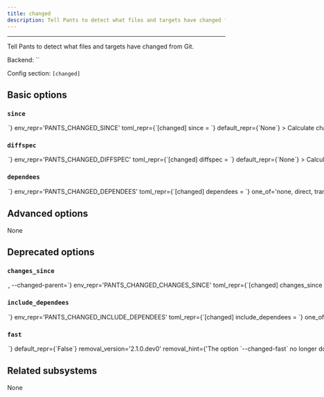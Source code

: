 ```yaml
---
title: changed
description: Tell Pants to detect what files and targets have changed from Git.
---
```



---

Tell Pants to detect what files and targets have changed from Git.

Backend: <span className="color--primary">``</span>

Config section: <span className="color--primary">`[changed]`</span>

<span className={styles.options}>

## Basic options

### `since`

<Option
  cli_repr={`--changed-since=<str>`}
  env_repr='PANTS_CHANGED_SINCE'
  toml_repr={`[changed]
since = <str>`}
  default_repr={`None`}
>

Calculate changes since this Git spec (commit range/SHA/ref).

</Option>

### `diffspec`

<Option
  cli_repr={`--changed-diffspec=<str>`}
  env_repr='PANTS_CHANGED_DIFFSPEC'
  toml_repr={`[changed]
diffspec = <str>`}
  default_repr={`None`}
>

Calculate changes contained within a given Git spec (commit range/SHA/ref).

</Option>

### `dependees`

<Option
  cli_repr={`--changed-dependees=<DependeesOption>`}
  env_repr='PANTS_CHANGED_DEPENDEES'
  toml_repr={`[changed]
dependees = <DependeesOption>`}
  one_of='none, direct, transitive'
  default_repr={`none`}
>

Include direct or transitive dependees of changed targets.

</Option>

## Advanced options

None

## Deprecated options

### `changes_since`

<Option
  cli_repr={`--changed-changes-since=<str>, --changed-parent=<str>`}
  env_repr='PANTS_CHANGED_CHANGES_SINCE'
  toml_repr={`[changed]
changes_since = <str>`}
  default_repr={`None`}
  removal_version='2.1.0.dev0'
  removal_hint={'Use `--changed-since` instead of `--changed-parent` or `--changed-changes-since`.'}
>

Calculate changes since this tree-ish/scm ref.

</Option>

### `include_dependees`

<Option
  cli_repr={`--changed-include-dependees=<DependeesOption>`}
  env_repr='PANTS_CHANGED_INCLUDE_DEPENDEES'
  toml_repr={`[changed]
include_dependees = <DependeesOption>`}
  one_of='none, direct, transitive'
  default_repr={`none`}
  removal_version='2.1.0.dev0'
  removal_hint={'Use `--changed-dependees` instead of `--changed-include-dependees`.'}
>

Include direct or transitive dependees of changed targets.

</Option>

### `fast`

<Option
  cli_repr={`--[no-]changed-fast`}
  env_repr='PANTS_CHANGED_FAST'
  toml_repr={`[changed]
fast = <bool>`}
  default_repr={`False`}
  removal_version='2.1.0.dev0'
  removal_hint={'The option `--changed-fast` no longer does anything.'}
>

Stop searching for owners once a source is mapped to at least one owning target.

</Option>

## Related subsystems

None

</span>

